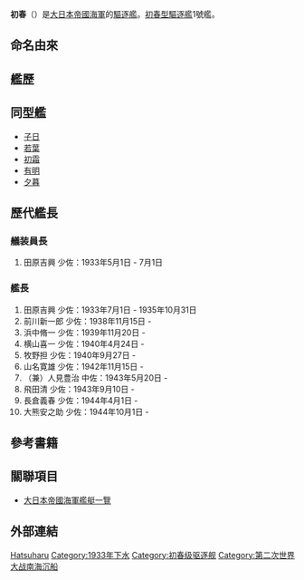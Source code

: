 {{expand|time=2014-07-15T12:34:27+00:00}}
{{refimprove|time=2014-07-15T12:34:27+00:00}}
{{軍艦模板
|名稱= {{lang|ja|初春}}<br /> <small>{{lang|ja|はつはる}}
|名稱2=
|圖片= [[File:Japanese_destroyer_Hatsuharu_1934.jpg|300px]]
|照片說明=
|圖片2= 
|照片說明2= 
|艦種= [[驅逐艦|驅逐艦]]
|擁有國= 
|艦級= [[初春型驅逐艦|初春型驅逐艦]]
|製造= [[佐世保工廠|佐世保工廠]]
|動工= 1931年5月14日
|下水= 1933年2月27日
|服役= 1933年9月30日
|退役= 
|結局= 1944年11月13日遭擊沉
|除籍= 1945年1月10日
|基準= 1,400噸
|滿載= 
|長度= 109.5米
|闊度= 10.0米
|吃水= 3.5米
|極速= 36.5節
|鍋爐=
|引擎=
|出力= 42,000匹
|續航= 
|乘員= 205人
|裝甲=
|艦載機= 
|裝備= 50倍徑12.7cm連裝砲 2基4門<br />50倍徑12.7cm單裝砲 1基1門<br />[[毘式四十粍機槍|毘式四十粍機槍]] 2基<br />61cm 3連裝魚雷發射管 3基9門<br />（八年式魚雷18枚）}}
'''初春'''（{{lang|ja|はつはる}}）是[[大日本帝國海軍|大日本帝國海軍]]的[[驅逐艦|驅逐艦]]。[[初春型驅逐艦|初春型驅逐艦]]1號艦。

==命名由來==

==艦歷==

==同型艦==
* [[子日號驅逐艦|子日]]
* [[若葉號驅逐艦|若葉]]
* [[初霜號驅逐艦|初霜]]
* [[有明號驅逐艦|有明]]
* [[夕暮號驅逐艦|夕暮]]

==歷代艦長==
===艤装員長===
#田原吉興 少佐：1933年5月1日 - 7月1日
===艦長===
#田原吉興 少佐：1933年7月1日 - 1935年10月31日
#前川新一郎 少佐：1938年11月15日 -
#浜中脩一 少佐：1939年11月20日 -
#横山喜一 少佐：1940年4月24日 -
#牧野担 少佐：1940年9月27日 -
#山名寛雄 少佐：1942年11月15日 -
#（兼）人見豊治 中佐：1943年5月20日 -
#飛田清 少佐：1943年9月10日 -
#長倉義春 少佐：1944年4月1日 -
#大熊安之助 少佐：1944年10月1日 -

== 參考書籍 ==

== 關聯項目 ==
* [[大日本帝國海軍艦艇一覽|大日本帝國海軍艦艇一覽]]

== 外部連結 ==


{{初春型驅逐艦}}

[[Category:日本驅逐艦|Hatsuharu]]
[[Category:1933年下水|Category:1933年下水]]
[[Category:初春级驱逐舰|Category:初春级驱逐舰]]
[[Category:第二次世界大战南海沉船|Category:第二次世界大战南海沉船]]